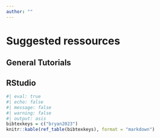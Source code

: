 ```yaml
---
author: ""
---
```


# Suggested ressources {.unnumbered}

## General Tutorials

## RStudio

```r
#| eval: true
#| echo: false
#| message: false
#| warning: false
#| output: asis
bibtexkeys = c("bryan2023")
knitr::kable(ref_table(bibtexkeys), format = "markdown")
```